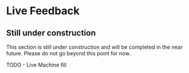 # Live Feedback {#sec-act2-livefeedback}

::: {.callout-caution}
## Still under construction

This section is still under construction and will be completed in the near future.
Please do not go beyond this point for now.
:::

TODO - Live Machine fill